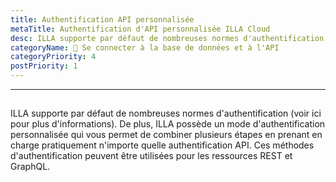 ```yaml
---
title: Authentification API personnalisée
metaTitle: Authentification d'API personnalisée ILLA Cloud
desc: ILLA supporte par défaut de nombreuses normes d'authentification
categoryName: 📲 Se connecter à la base de données et à l'API
categoryPriority: 4
postPriority: 1
---
```


* * *

## <h2 hidden>Authentification API personnalisée</h2>

ILLA supporte par défaut de nombreuses normes d'authentification (voir ici pour plus d'informations). 
De plus, ILLA possède un mode d'authentification personnalisée qui vous permet de combiner plusieurs étapes en prenant en charge pratiquement n'importe quelle authentification API. 
Ces méthodes d'authentification peuvent être utilisées pour les ressources REST et GraphQL.
